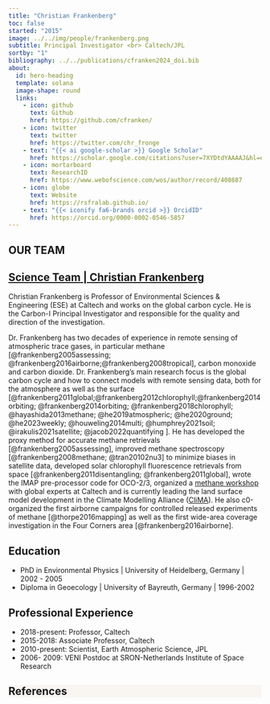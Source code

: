```yaml
---
title: "Christian Frankenberg"
toc: false
started: "2015"
image: ../../img/people/frankenberg.png
subtitle: Principal Investigator <br> Caltech/JPL
sortby: "1"
bibliography: ../../publications/cfranken2024_doi.bib
about:
  id: hero-heading
  template: solana
  image-shape: round
  links:
    - icon: github
      text: Github
      href: https://github.com/cfranken/
    - icon: twitter
      text: twitter
      href: https://twitter.com/chr_fronge
    - text: "{{< ai google-scholar >}} Google Scholar"
      href: https://scholar.google.com/citations?user=7XYDtdYAAAAJ&hl=en 
    - icon: mortarboard
      text: ResearchID
      href: https://www.webofscience.com/wos/author/record/408887
    - icon: globe
      text: Website
      href: https://rsfralab.github.io/
    - text: "{{< iconify fa6-brands orcid >}} OrcidID"
      href: https://orcid.org/0000-0002-0546-5857 
---
```


:::: {.hero .hero-about}
::: {.container}
# **OUR TEAM**
:::
::::

::::: {.container} 

:::: {.team-header}
## [**Science Team** | **Christian Frankenberg**](../../team.qmd#science-team)
::::

:::: {#hero-heading}
::: {.about-contents .px-5} 
<!-- .about-contents contains only the paragraph content below, not the title or image -->
Christian Frankenberg is Professor of Environmental Sciences & Engineering (ESE) at Caltech and works on the global carbon cycle. He is the Carbon-I Principal Investigator and responsible for the quality and direction of the investigation. 

Dr. Frankenberg has two decades of experience in remote sensing of atmospheric trace gases, in particular methane [@frankenberg2005assessing; @frankenberg2016airborne;@frankenberg2008tropical], carbon monoxide and carbon dioxide. Dr. Frankenberg’s main research focus is the global carbon cycle and how to connect models with remote sensing data, both for the atmosphere as well as the surface [@frankenberg2011global;@frankenberg2012chlorophyll;@frankenberg2014orbiting; @frankenberg2014orbiting; @frankenberg2018chlorophyll; @hayashida2013methane;  @he2019atmospheric; @he2020ground; @he2023weekly; @houweling2014multi; @humphrey2021soil; @irakulis2021satellite; @jacob2022quantifying ]. He has developed the proxy method for accurate methane retrievals [@frankenberg2005assessing], improved methane spectroscopy [@frankenberg2008methane; @tran20102nu3] to minimize biases in satellite data, developed solar chlorophyll fluorescence retrievals from space [@frankenberg2011disentangling; @frankenberg2011global], wrote the IMAP pre-processor code for OCO-2/3, organized a [methane workshop](https://www.workshop.caltech.edu/methane/presentations.html) with global experts at Caltech and is currently leading the land surface model development in the Climate Modelling Alliance ([CliMA](https://www.workshop.caltech.edu/methane/presentations.html)). He also c0-organized the first airborne campaigns for controlled released experiments of methane [@thorpe2016mapping] as well as the first wide-area coverage investigation in the Four Corners area [@frankenberg2016airborne]. 

## Education

- PhD in Environmental Physics | University of Heidelberg, Germany | 2002 -  2005
- Diploma in Geoecology | University of Bayreuth, Germany  | 1996-2002  

## Professional Experience

- 2018-present: Professor, 	Caltech 
- 2015-2018: Associate Professor, 	Caltech 
- 2010-present: Scientist, 	Earth Atmospheric Science, JPL 
- 2006- 2009:	VENI Postdoc at SRON-Netherlands Institute of Space Research

:::
::::
:::::

:::::{.wrapper style="background-color:#F9F5F1"}
:::{.container .px-5}
## References {.border-0}

::: {#refs .pb-5 .pt-2}
:::
::::
:::::

```{=html}
<script>
const titleBlock = document.querySelector(".quarto-title-block");
const image = document.querySelector(".about-image");

const title = document.querySelector('.quarto-title');
const logos = document.querySelector('.about-links');

//place images into titleBlock area
if (titleBlock && image) {
  titleBlock.insertBefore(image, titleBlock.firstChild);
}

//place logos into title area
if (title && logos) {
  title.appendChild(logos);
}

window.addEventListener('scroll', () => {
  if (window.scrollY > 10) {
    nav.classList.add('compact');
  } else {
    nav.classList.remove('compact');
  }
});
</script>
```